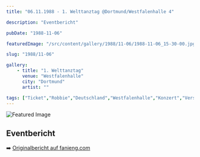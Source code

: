 ```yaml
---
title: "06.11.1988 - 1. Welttanztag @Dortmund/Westfalenhalle 4"

description: "Eventbericht"

pubDate: "1988-11-06"

featuredImage: "/src/content/gallery/1988/11-06/1988-11-06_15-30-00.jpg"

slug: "1988/11-06"

gallery:
    - title: "1. Welttanztag"
      venue: "Westfalenhalle"
      city: "Dortmund"
      artist: ""

tags: ["Ticket","Robbie","Deutschland","Westfalenhalle","Konzert","Verschiedene Künstler:innen","Dortmund","€0.00","1988"]
---
```


![Featured Image](/src/content/gallery/1988/11-06/1988-11-06_15-30-00.jpg)

## Eventbericht

➡️ [Originalbericht auf fanieng.com](https://fanieng.com/1988/11-06/1988-11-06-1.-welttanztag-dortmund-westfalenhalle)
